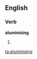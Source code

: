 ==English==

===Verb===
'''aluminising'''

# {{present participle of|[[aluminise]]}}

[[ta:aluminising]]